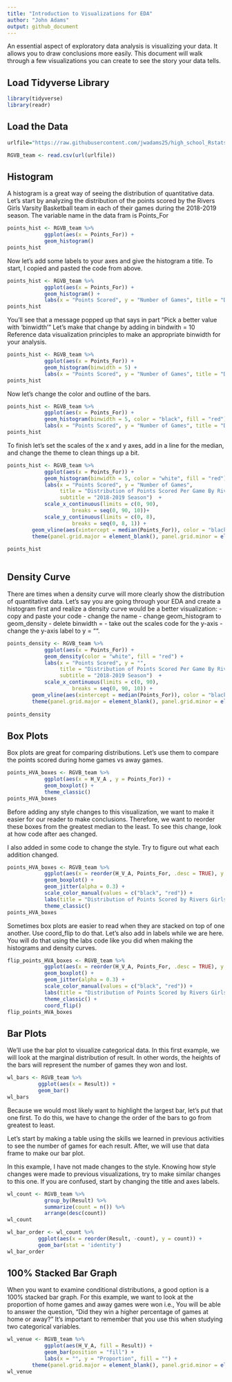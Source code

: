 ```yaml
---
title: "Introduction to Visualizations for EDA"
author: "John Adams"
output: github_document
---
```


An essential aspect of exploratory data analysis is visualizing your data. It allows you to draw conclusions more easily. This document will walk through a few visualizations you can create to see the story your data tells. 

## Load Tidyverse Library
```r
library(tidyverse)
library(readr)
```

## Load the Data

```r
urlfile="https://raw.githubusercontent.com/jwadams25/high_school_Rstats/master/girls_bball_2018.csv"

RGVB_team <- read.csv(url(urlfile))

```

## Histogram

A histogram is a great way of seeing the distribution of quantitative data. Let's start by analyzing the distribution of the points scored by the Rivers Girls Varsity Basketball team in each of their games during the 2018-2019 season. The variable name in the data fram is Points_For 

```r
points_hist <- RGVB_team %>%
            ggplot(aes(x = Points_For)) +
            geom_histogram()
points_hist
```

Now let's add some labels to your axes and give the histogram a title. To start, I copied and pasted the code from above. 

```r
points_hist <- RGVB_team %>%
            ggplot(aes(x = Points_For)) +
            geom_histogram() +
            labs(x = "Points Scored", y = "Number of Games", title = "Distribution of Points Scored Per Game By Rivers Girls Basketball", subtitle = "2018-2019 Season")
points_hist
```

You'll see that a message popped up that says in part "Pick a better value with 'binwidth'" Let's make that change by adding in bindwith = 10 Reference data visualization principles to make an appropriate binwidth for your analysis. 

```r
points_hist <- RGVB_team %>%
            ggplot(aes(x = Points_For)) +
            geom_histogram(binwidth = 5) +
            labs(x = "Points Scored", y = "Number of Games", title = "Distribution of Points Scored Per Game By Rivers Girls Basketball", subtitle = "2018-2019 Season")
points_hist
```

Now let's change the color and outline of the bars. 

```r
points_hist <- RGVB_team %>%
            ggplot(aes(x = Points_For)) +
            geom_histogram(binwidth = 5, color = "black", fill = "red") +
            labs(x = "Points Scored", y = "Number of Games", title = "Distribution of Points Scored Per Game By Rivers Girls Basketball", subtitle = "2018-2019 Season")
points_hist
```

To finish let's set the scales of the x and y axes, add in a line for the median, and change the theme to clean things up a bit. 
```r

points_hist <- RGVB_team %>%
            ggplot(aes(x = Points_For)) +
            geom_histogram(binwidth = 5, color = "white", fill = "red") +
            labs(x = "Points Scored", y = "Number of Games", 
                 title = "Distribution of Points Scored Per Game By Rivers Girls Basketball", 
                 subtitle = "2018-2019 Season")  +
            scale_x_continuous(limits = c(0, 90),
                     breaks = seq(0, 90, 10))+
            scale_y_continuous(limits = c(0, 8),
                     breaks = seq(0, 8, 1)) +
        geom_vline(aes(xintercept = median(Points_For)), color = "black")  +
        theme(panel.grid.major = element_blank(), panel.grid.minor = element_blank(), panel.background = element_blank())
            
points_hist
            
```

## Density Curve

There are times when a density curve will more clearly show the distribution of quantitative data. Let's say you are going through your EDA and create a histogram first and realize a density curve would be a better visualization:
- copy and paste your code
- change the name
- change geom_histogram to geom_density
- delete binwidth =
- take out the scales code for the y-axis 
- change the y-axis label to y = "".

```r
points_density <- RGVB_team %>%
            ggplot(aes(x = Points_For)) +
            geom_density(color = "white", fill = "red") +
            labs(x = "Points Scored", y = "", 
                 title = "Distribution of Points Scored Per Game By Rivers Girls Basketball", 
                 subtitle = "2018-2019 Season")  +
            scale_x_continuous(limits = c(0, 90),
                     breaks = seq(0, 90, 10)) +
        geom_vline(aes(xintercept = median(Points_For)), color = "black")  +
        theme(panel.grid.major = element_blank(), panel.grid.minor = element_blank(), panel.background = element_blank())
            
points_density 
```

## Box Plots

Box plots are great for comparing distributions. Let's use them to compare the points scored during home games vs away games. 

```r
points_HVA_boxes <- RGVB_team %>%
            ggplot(aes(x = H_V_A , y = Points_For)) +
            geom_boxplot() +
            theme_classic()
points_HVA_boxes
```

Before adding any style changes to this visualization, we want to make it easier for our reader to make conclusions. Therefore, we want to reorder these boxes from the greatest median to the least. To see this change, look at how code after aes changed. 

I also added in some code to change the style. Try to figure out what each addition changed.

```r
points_HVA_boxes <- RGVB_team %>%
            ggplot(aes(x = reorder(H_V_A, Points_For, .desc = TRUE), y = Points_For, color = H_V_A)) +
            geom_boxplot() +
            geom_jitter(alpha = 0.3) +
            scale_color_manual(values = c("black", "red")) +
            labs(title = "Distribution of Points Scored by Rivers Girls Basketball During Home and Away", subtitle = "2018-2019 Season", x = "", y = "Points Scored", color = "") +
            theme_classic()
points_HVA_boxes

```

Sometimes box plots are easier to read when they are stacked on top of one another. Use coord_flip to do that. Let's also add in labels while we are here. You will do that using the labs code like you did when making the histograms and density curves. 

```r
flip_points_HVA_boxes <- RGVB_team %>%
            ggplot(aes(x = reorder(H_V_A, Points_For, .desc = TRUE), y = Points_For, color = H_V_A)) +
            geom_boxplot() +
            geom_jitter(alpha = 0.3) +
            scale_color_manual(values = c("black", "red")) +
            labs(title = "Distribution of Points Scored by Rivers Girls Basketball During Home and Away", subtitle = "2018-2019 Season", x = "", y = "Points Scored", color = "") +
            theme_classic() +
            coord_flip()
flip_points_HVA_boxes
```

## Bar Plots 

We'll use the bar plot to visualize categorical data. In this first example, we will look at the marginal distribution of result. In other words, the heights of the bars will represent the number of games they won and lost. 

```r

wl_bars <- RGVB_team %>%
          ggplot(aes(x = Result)) +
          geom_bar()
wl_bars
```

Because we would most likely want to highlight the largest bar, let's put that one first. To do this, we have to change the order of the bars to go from greatest to least. 

Let's start by making a table using the skills we learned in previous activities to see the number of games for each result. After, we will use that data frame to make our bar plot. 

In this example, I have not made changes to the style. Knowing how style changes were made to previous visualizations, try to make similar changes to this one. If you are confused, start by changing the title and axes labels. 

```r

wl_count <- RGVB_team %>%
            group_by(Result) %>%
            summarize(count = n()) %>%
            arrange(desc(count))
wl_count

wl_bar_order <- wl_count %>%
          ggplot(aes(x = reorder(Result, -count), y = count)) +
          geom_bar(stat = 'identity')
wl_bar_order
```

## 100% Stacked Bar Graph

When you want to examine conditional distributions, a good option is a 100% stacked bar graph. For this example, we want to look at the proportion of home games and away games were won i.e., You will be able to answer the question, "Did they win a higher percentage of games at home or away?"
It's important to remember that you use this when studying two categorical variables.

```r
wl_venue <- RGVB_team %>%
            ggplot(aes(H_V_A, fill = Result)) +
            geom_bar(position = "fill") +
            labs(x = "", y = "Proportion", fill = "") +
        theme(panel.grid.major = element_blank(), panel.grid.minor = element_blank(), panel.background = element_blank())
wl_venue
```
